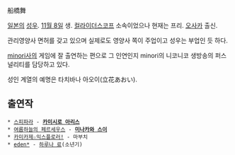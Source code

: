 船橋舞

[[일본]]의 [[성우]]. [[11월 8일]] 생. [[컬라이더스코프]] 소속이었으나 현재는 프리. [[오사카]] 출신.

관리영양사 면허를 갖고 있으며 실제로도 영양사 쪽이 주업이고 성우는 부업인 듯 하다.

[[minori]]사의 게임에 잘 출연하는 편으로 그 인연인지 minori의 니코니코 생방송의 퍼스널리티를 담당하고 있다.

성인 계열의 예명은 타치바나 아오이(立花あおい).

== 출연작 ==
 * [[스피파라]] - '''[[카미시로 아리스]]'''
 * [[여름하늘의 페르세우스]] - '''[[미나카와 스이]]'''
 * [[카미카제☆익스플로러!]] - 마부치
 * [[eden*]] - [[하루나 료]](소년기)
